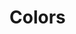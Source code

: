 
<Meta title="Core/Colors" />

# Colors

<ColorPalette>
  <ColorItem
    title="theme.color.blue"
    subtitle="primaryBlue"
    colors={{
      'theme.color.blue': '#4272ef',
      'theme.color.hoverBlue': '#5a88ff',
      'theme.color.bgBlue': '#eaf0ff'
    }}
  />
  <ColorItem
    title="theme.color.pink"
    subtitle="secondaryPink"
    colors={{
      'theme.color.pink': '#f3377e',
      'theme.color.hoverPink': '#f15d96'
    }}
  />
  <ColorItem
    title="theme.color.black"
    subtitle="black"
    colors={{ 'theme.color.black': '#0f141a' }}
  />
  <ColorItem
    title="theme.color.gray"
    subtitle="gray"
    colors={{
      'theme.color.gray': '#595959',
      'theme.color.outlineGray': '#e1e1e1',
      'theme.color.bgGray': '#f2f2f2'
    }}
  />
  <ColorItem
    title="theme.color.white"
    subtitle="white"
    colors={{ 'theme.color.white': '#fff' }}
  />
</ColorPalette>
